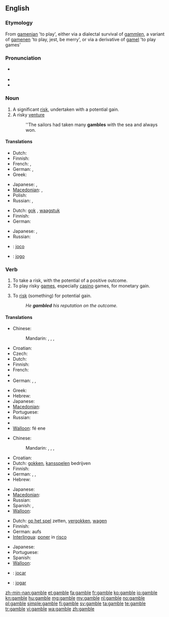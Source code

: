 {{wikipedia|Gamble (disambiguation)}}
==English==
{{wikipedia}}

===Etymology===
From {{etyl|ang}} [[gamenian]] 'to play', either via a dialectal survival of {{etyl|enm}} [[gammlen]], a variant of [[gamenen]] 'to play, jest, be merry', or via a derivative of [[gamel]] 'to play games'

===Pronunciation===
* {{a|UK|US}} {{IPA|/ˈɡæm.bəl/}}
* {{rhymes|æmbəl}}
* {{homophones|gambol}}

===Noun===
{{en-noun}}

# A significant [[risk]], undertaken with a potential gain.
# A risky [[venture]]
#: ''The sailors had taken many '''gambles''' with the sea and always won.

====Translations====
{{trans-top|a risk undertaken with a potential gain}}
* Dutch: {{t+|nl|gok|m}}
* Finnish: {{t+|fi|uhkapeli}}
* French: {{t+|fr|pari|m}}, {{t|fr|jeu de hasard|m}}
* German: {{t+|de|Glücksspiel|n}}, {{t|de|Hazardspiel|n}}
* Greek: {{t+|el|στοίχημα|n}}
{{trans-mid}}
* Japanese: {{t|ja|賭け|tr=かけ, kake|sc=Jpan}}, {{t|ja|ギャンブル|tr=gyanburu|sc=Jpan}}
* [[Macedonian]]: {{t-|mk|коцка|f|tr=kócka}},  {{t-|mk|комар|m|tr=kómar}}
* Polish: {{t+|pl|hazard|m}}
* Russian: {{t|ru|азартная игра|f|tr=azártnaja igrá|sc=Cyrl}}, {{t|ru|авантюра|f|tr=avantjúra|sc=Cyrl}}
{{trans-bottom}}

{{trans-top|a risky venture}}
* Dutch: [[gok]] {{m}}, [[waagstuk]] {{n}}
* Finnish: {{t+|fi|uhkapeli}}
* German: {{t+|de|Glücksspiel|n}}
{{trans-mid}}
* Japanese: {{t|ja|賭け|tr=かけ, kake|sc=Jpan}}, {{t|ja|ギャンブル|tr=gyanburu|sc=Jpan}}
* Russian: {{t|ru|авантюра|f|tr=avantjúra|sc=Cyrl}}
{{trans-bottom}}

{{checktrans-top}}
* {{ttbc|ia}}: [[joco]]
{{trans-mid}}
* {{ttbc|pt}}: [[jogo]] {{m}}
{{trans-bottom}}

===Verb===
{{en-verb|gambl|ing}}

# To take a risk, with the potential of a positive outcome.
# To play risky [[game]]s, especially [[casino]] games, for monetary gain.
# {{transitive}} To [[risk]] (something) for potential gain.
#: ''He '''gambled''' his reputation on the outcome.''

====Translations====
{{trans-top|to take a risk, with the potential of a positive outcome}}
* Chinese:
*: Mandarin: {{t|zh|賭博|sc=Hani}}, {{t|zh|赌博|tr=dǔbó|sc=Hani}}, {{t|zh|賭錢|sc=Hani}}, {{t|zh|赌钱|tr=dǔqián|sc=Hani}}
* Croatian: {{t-|hr|kockati|alt=kȍckati se}}
* Czech: {{t|cs|riskovat}}
* Dutch: {{t+|nl|gokken}}
* Finnish: {{t|fi|ottaa riski}}
* French: {{t+|fr|parier}}
* {{trreq|Georgian}}
* German: {{t-|de|riskant}} {{t+|de|spielen}}, {{t-|de|spekulieren}}, {{qualifier|slang}} {{t+|de|zocken}}
{{trans-mid}}
* Greek: {{t+|el|στοιχηματίζω}}
* Hebrew: {{t+|he|הימר|tr=himér}}
* Japanese: {{t|ja|賭ける|tr=[[かける]], kakeru|sc=Jpan}}
* [[Macedonian]]: {{t|mk|се коцка|tr=se kócka}}
* Portuguese: {{t+|pt|arriscar}}
* Russian: {{t|ru|рисковать|tr=riskovát'|sc=Cyrl}}
* {{trreq|Turkish}}
* [[Walloon]]: fé ene {{t|wa|wadjeure}}
{{trans-bottom}}

{{trans-top|to play casino games}}
* Chinese:
*: Mandarin: {{t|zh|賭博|sc=Hani}}, {{t|zh|赌博|tr=dǔbó|sc=Hani}}, {{t|zh|賭錢|sc=Hani}}, {{t|zh|赌钱|tr=dǔqián|sc=Hani}}
* Croatian: {{t-|hr|kockati|alt=kȍckati se}}
* Dutch: [[gokken]], [[kansspel]]en bedrijven
* Finnish: {{t|fi|uhkapelata}}
* German: {{t+|de|wetten}}, {{t+|de|spielen}}, {{qualifier|slang}} {{t+|de|zocken}}
* Hebrew: {{t+|he|הימר|tr=himér}}
{{trans-mid}}
* Japanese: {{t|ja|賭ける|tr=[[かける]], kakeru|sc=Jpan}}
* [[Macedonian]]: {{t|mk|се коцка|tr=se kócka}}
* Russian: {{t|ru|играть в азартные игры|tr=igrát' v azártnyje ígry|sc=Cyrl}}
* Spanish: {{t|es|apostar}}, {{t|es|jugar}}
* [[Walloon]]: {{t|wa|trimler}}
{{trans-bottom}}

{{trans-top|''(transitive)'' to risk something for potential gain}}
* Dutch: [[op het spel]] zetten, [[vergokken]], [[wagen]]
* Finnish: {{t+|fi|vaarantaa}}
* German: aufs {{t+|de|Spiel|n}} {{t+|de|setzen}}
* [[Interlingua]]: [[poner]] in [[risco]]
{{trans-mid}}
* Japanese: {{t|ja|懸ける|tr=[[かける]], kakeru|sc=Jpan}}
* Portuguese: {{t+|pt|arriscar}}
* Spanish: {{t|es|apostar}}
* [[Walloon]]: {{t|wa|risker}}
{{trans-bottom}}

<!--intransitive? both? In English, the 1st and 3rd are not distinct senses. -->
{{checktrans-top}}
* {{ttbc|ia}}: [[jocar]]
{{trans-mid}}
* {{ttbc|pt}}: [[jogar]]
{{trans-bottom}}

[[zh-min-nan:gamble]]
[[et:gamble]]
[[fa:gamble]]
[[fr:gamble]]
[[ko:gamble]]
[[io:gamble]]
[[kn:gamble]]
[[hu:gamble]]
[[mg:gamble]]
[[my:gamble]]
[[nl:gamble]]
[[no:gamble]]
[[pl:gamble]]
[[simple:gamble]]
[[fi:gamble]]
[[sv:gamble]]
[[ta:gamble]]
[[te:gamble]]
[[tr:gamble]]
[[vi:gamble]]
[[wa:gamble]]
[[zh:gamble]]